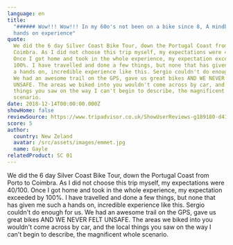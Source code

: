 ```yaml
---
language: en
title:
  "###### Wow!!! Wow!!! In my 60o's not been on a bike since 8, A mindblowing
  hands on experience"
quote:
  We did the 6 day Silver Coast Bike Tour, down the Portugal Coast from Porto to
  Coimbra. As I did not choose this trip myself, my expectations were 40/100.
  Once I got home and took in the whole experience, my expectation exceeded by
  100%. I have travelled and done a few things, but none that has given me such
  a hands on, incredible experience like this. Sergio couldn't do enough for us.
  We had an awesome trail on the GPS, gave us great bikes AND WE NEVER FELT
  UNSAFE. The areas we biked into you wouldn't come across by car, and the local
  things you saw on the way I can't begin to describe, the magnificent whole
  scenario.
date: 2018-12-14T00:00:00.000Z
showHome: false
reviewSource: https://www.tripadvisor.co.uk/ShowUserReviews-g189180-d4105907-r639614152-Top_Bike_tours_Portugal-Porto_Porto_District_Northern_Portugal.html
score: 5
author:
  country: New Zeland
  avatar: /src/assets/images/emmet.jpg
  name: Gayle
relatedProduct: SC 01
---
```


We did the 6 day Silver Coast Bike Tour, down the Portugal Coast from Porto to
Coimbra. As I did not choose this trip myself, my expectations were 40/100. Once
I got home and took in the whole experience, my expectation exceeded by 100%. I
have travelled and done a few things, but none that has given me such a hands
on, incredible experience like this. Sergio couldn't do enough for us. We had an
awesome trail on the GPS, gave us great bikes AND WE NEVER FELT UNSAFE. The
areas we biked into you wouldn't come across by car, and the local things you
saw on the way I can't begin to describe, the magnificent whole scenario.
